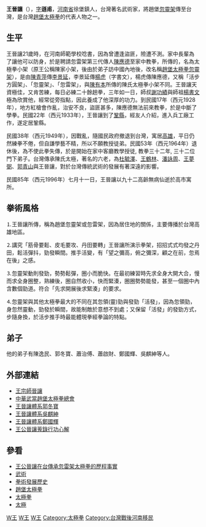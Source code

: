 '''王晉讓'''（{{bd|1905年||1996年||catIdx=王晉讓}}），[[表字|字]]'''遜甫'''，[[河南省|河南省]]徐堡鎮人，台灣著名武術家，將趙堡[[忽靈架|忽靈架]]傳至台灣，是台灣[[趙堡太極拳|趙堡太極拳]]的代表人物之一。

==生平==
王晉讓21歲時，在河南師範學校唸書，因為曾遭逢盜匪，險遭不測。家中長輩為了讓他可以防身，於是聘請忽雷架第三代傳人[[陳應德|陳應德]]至家中教拳，所傳的，名為太極拳小架（原王公稱陳家小架，後由於弟子訪中國內地後，改名稱[[趙堡太極拳|趙堡太極拳]][[忽靈架|忽靈架]]），是由[[陳青萍|陳青萍]]傳[[李景延|李景延]]，李景延傳[[楊虎|楊虎]]（字書文），楊虎傳陳應德，又稱「活步方圓架」、「忽靈架」、「忽雷架」，與[[陳有本|陳有本]]所傳的陳氏太極拳小架不同。王晉讓天資極佳，又肯苦練，每日必練二十餘趟拳，三年如一日，師叔[[謝功績|謝功績]]與師祖[[楊虎|楊書文]]極為欣賞他，經常從旁指點，因此養成了他深厚的功力。到民國17年（西元1928年），地方紅槍會作亂，治安不良，盜匪甚多，陳應德無法前來教拳，於是中斷了學拳。民國22年（西元1933年），王晉讓到了[[鞏縣|鞏縣]]，經友人介紹，進入兵工廠工作，遂定居鞏縣。

民國38年（西元1949年），因戰亂，隨國民政府撤退到台灣，寓居[[高雄|高雄]]，平日仍然練拳不倦，但自謙學藝不精，所以不願教授徒弟。民國53年（西元1964年）退休後，為不使此拳失傳，於是開始在家中客廳教學授徒, 教拳三十二年, 三十二位門下弟子。台灣傳承陳氏太極，著名的六老，為[[杜毓澤|杜毓澤]]、[[王鶴林|王鶴林]]、[[潘詠周|潘詠周]]、[[王夢弼|王夢弼]]、[[郭青山|郭青山]]與王晉讓，對於台灣傳統武術的發展有著深遠的影響。

民國85年（西元1996年）七月十一日，王晉讓以九十二高齡無病仙逝於高市寓所。

==拳術風格==

⒈王晉讓所傳，稱為趙堡忽靈架或忽雷架，因為居住地的關係，主要傳播於台灣高雄地區。

⒉講究「筋骨要鬆、皮毛要攻、丹田要轉」王晉讓所演示拳架，招招式式均發之丹田，鬆活彈抖，勁發瞬間。推手活變，有「望之彌高，俯之彌深，顧之在前，忽焉在後」之感。

⒊忽靈架動則發勁，勢勢鬆彈，圈小而脆快。在最初練習時先求全身大開大合，慢而求全身圈整，熟練後，圈自然收小，快而緊湊，圈圈勢勢能發，甚至一個圈中內含數個勁道。符合「先求開展後求緊湊」的要求。

⒋忽靈架與其他太極拳最大的不同在其忽領(靈)勁與發勁「活發」，因為忽領勁，身忽然靈動，勁發於瞬間，故能制敵於意想不到處；又保留「活發」的發勁方式， 步隨身換，於活步推手時最能體現拳經拳論的特點。

==弟子==
他的弟子有陳逸民、郭冬寶、蕭治傅、蕭啟財、鄭國輝、吳麒紳等人。

==外部連結==
*[https://web.archive.org/web/20091023061055/http://taichi-kungfu.myweb.hinet.net/ume50.htm 王宗師晉讓]
*[http://www.wudan.idv.tw/ 中華武當趙堡太極拳總會] {{Wayback|url=http://www.wudan.idv.tw/ |date=20100712171433 }}
*[http://smallshieh.blogspot.tw/ 王晉讓體系郭冬寶] {{Wayback|url=http://smallshieh.blogspot.tw/ |date=20150212224946 }}
*[https://archive.is/20121209044034/http://tw.myblog.yahoo.com/taichiwutw 王晉讓體系吳麒紳]
*[https://web.archive.org/web/20081224043017/http://taichi-kungfu.myweb.hinet.net/ 王晉讓體系鄭國輝]
*[http://blog.xuite.net/ktbe/twblog/139717080 王公晉讓蒐錄行功心解] {{Wayback|url=http://blog.xuite.net/ktbe/twblog/139717080 |date=20150212221839 }}

== 參看 ==
* [http://billyhchl.pixnet.net/blog/post/372249290 王公晉讓在台傳承忽雷架太極拳的歷程事實] {{Wayback|url=http://billyhchl.pixnet.net/blog/post/372249290 |date=20150212211819 }}
* [[武術|武術]]
* [[拳術發展歷史|拳術發展歷史]]
* [[趙堡太極拳|趙堡太極拳]]
* [[太極拳|太極拳]]
* [[太極|太極]]

[[Category:台灣武術家|W王]]
[[Category:中國武術家|W王]]
[[Category:趙堡太極拳|W王]]
[[Category:太極拳|Category:太極拳]]
[[Category:台灣戰後河南移民|Category:台灣戰後河南移民]]